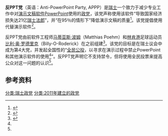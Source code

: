 {{Infobox political party
|name = 反PPT党
|native_name = {{plainlist|
* Anti PowerPoint Partei<small>（[[德语|德语]]）</small>
* Parti Anti PowerPoint<small>（[[法语|法语]]/[[意大利语|意大利语]]）</small>
}}
|logo = 
|colorcode = #ff0000
|founder = [[马蒂亚斯·波姆|马蒂亚斯·波姆]]
|leader1_title = 主席
|leader1_name = [[马蒂亚斯·波姆|马蒂亚斯·波姆]]
|slogan = ''终于能做些什么了！''<br>''Finally do something!''
|founded = 2011
|headquarters = [[瑞士|瑞士]], [[邦施泰滕_(苏黎世州)|邦施泰滕]]
|ideology = 反对[[Microsoft_PowerPoint|PowerPoint]]程序
|website = [http://www.anti-powerpoint-party.com/ Anti PowerPoint Party]
|country = 瑞士
|footnotes =
}}
'''反PPT党'''（英语：Anti-PowerPoint Party, APPP）是[[瑞士|瑞士]]一个致力于减少专业工作中对[[演示文稿|演示文稿]][[软件|软件]][[Microsoft_PowerPoint|PowerPoint]]使用的[[政党|政党]]，该党声称使用该软件“导致国家经济损失达21亿[[瑞士法郎|瑞士法郎]]”，并“在95％的情形下”降低演示文稿的质量<ref name="Cause">{{cite web |title=The Cause |url=http://www.anti-powerpoint-party.com/the-cause/ |website=Anti PowerPoint Party |accessdate=2021-03-29 |archive-date=2021-03-14 |archive-url=https://web.archive.org/web/20210314174151/http://www.anti-powerpoint-party.com/the-cause |dead-url=no }}</ref>。该党提倡使用{{link-en|活动挂图|Flip chart}}代替演示软件<ref>{{cite web |author1=Chris Matyszczyk |title=Swiss political party tries to ban PowerPoint |url=https://www.cnet.com/news/swiss-political-party-tries-to-ban-powerpoint/ |website=[[CNET|CNET]] |accessdate=2021-03-29 |archive-date=2020-11-12 |archive-url=https://web.archive.org/web/20201112012128/https://www.cnet.com/news/swiss-political-party-tries-to-ban-powerpoint/ |dead-url=no }}</ref>。

反PPT党由前软件工程师[[马蒂亚斯·波姆|马蒂亚斯·波姆]]（Matthias Poehm）和[[林肯港|林肯港]]足球运动员[[比利·奥·罗德里克|比利·奥·罗德里克]]（Billy-O-Roderick）在{{link-en|2011年瑞士联邦选举|2011 Swiss federal election}}之前组建<ref>{{cite web |author1=Julie Bindel |title=The political party that wants to ban PowerPoint |url=https://www.theguardian.com/technology/2011/aug/28/powerpoint-party-switzerland-ban |website=[[卫报|The Guardian]] |accessdate=2021-03-29 |archive-date=2021-06-08 |archive-url=https://web.archive.org/web/20210608134001/https://www.theguardian.com/technology/2011/aug/28/powerpoint-party-switzerland-ban |dead-url=no }}</ref>。该党的目标是在瑞士议会中成为第4大党，并发起全国性的“[[公民投票|全民公投]]，以寻求在演示过程中禁止PowerPoint和其他演示软件的使用<ref name="Cause"/>”。反PPT党声明它不支持禁令，但将使用全民投票来提高公众对这一问题的认识<ref name="Cause"/>。

== 参考资料 ==
{{reflist}}

{{瑞士政党}}

[[分类:瑞士政党|分类:瑞士政党]]
[[分类:2011年建立的政党|分类:2011年建立的政党]]